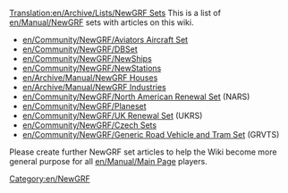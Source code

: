 [[Translation:en/Archive/Lists/NewGRF Sets]]
This is a list of [[en/Manual/NewGRF]] sets with articles on this wiki.

*[[en/Community/NewGRF/Aviators Aircraft Set]]
*[[en/Community/NewGRF/DBSet]]
*[[en/Community/NewGRF/NewShips]]
*[[en/Community/NewGRF/NewStations]]
*[[en/Archive/Manual/NewGRF Houses]]
*[[en/Archive/Manual/NewGRF Industries]]
*[[en/Community/NewGRF/North American Renewal Set]] (NARS)
*[[en/Community/NewGRF/Planeset]]
*[[en/Community/NewGRF/UK Renewal Set]] (UKRS)
*[[en/Community/NewGRF/Czech Sets]]
*[[en/Community/NewGRF/Generic Road Vehicle and Tram Set]] (GRVTS)

Please create further NewGRF set articles to help the Wiki become more general purpose for all [[en/Manual/Main Page]] players.

{{Page:en/Manual/NewGRF}}

[[Category:en/NewGRF]]